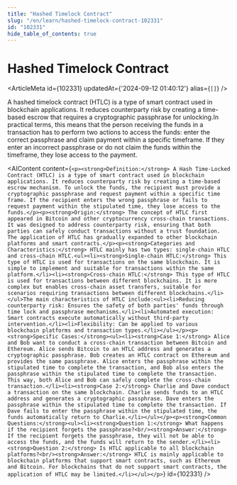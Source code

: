 ```yaml
---
title: "Hashed Timelock Contract"
slug: "/en/learn/hashed-timelock-contract-102331"
id: "102331"
hide_table_of_contents: true
---
```



# Hashed Timelock Contract

<ArticleMeta id={102331} updatedAt={'2024-09-12 01:40:12'} alias={`[]`} />
<div className='border-solid border-b border-t-0 my-4 border-[var(--ifm-color-gray-300)]' />

A hashed timelock contract (HTLC) is a type of smart contract used in blockchain applications. It reduces counterparty risk by creating a time-based escrow that requires a cryptographic passphrase for unlocking.In practical terms, this means that the person receiving the funds in a transaction has to perform two actions to access the funds: enter the correct passphrase and claim payment within a specific timeframe. If they enter an incorrect passphrase or do not claim the funds within the timeframe, they lose access to the payment.

<AIContent content={`<p><strong>Definition:</strong> A Hash Time-Locked Contract (HTLC) is a type of smart contract used in blockchain applications. It reduces counterparty risk by creating a time-based escrow mechanism. To unlock the funds, the recipient must provide a cryptographic passphrase and request payment within a specific time frame. If the recipient enters the wrong passphrase or fails to request payment within the stipulated time, they lose access to the funds.</p><p><strong>Origin:</strong> The concept of HTLC first appeared in Bitcoin and other cryptocurrency cross-chain transactions. It was designed to address counterparty risk, ensuring that both parties can safely conduct transactions without a trust foundation. The application of HTLC has gradually expanded to other blockchain platforms and smart contracts.</p><p><strong>Categories and Characteristics:</strong> HTLC mainly has two types: single-chain HTLC and cross-chain HTLC.<ul><li><strong>Single-chain HTLC:</strong> This type of HTLC is used for transactions on the same blockchain. It is simple to implement and suitable for transactions within the same platform.</li><li><strong>Cross-chain HTLC:</strong> This type of HTLC is used for transactions between different blockchains. It is more complex but enables cross-chain asset transfers, suitable for scenarios requiring transactions between different blockchains.</li></ul>The main characteristics of HTLC include:<ul><li>Reducing counterparty risk: Ensures the safety of both parties' funds through time lock and passphrase mechanisms.</li><li>Automated execution: Smart contracts execute automatically without third-party intervention.</li><li>Flexibility: Can be applied to various blockchain platforms and transaction types.</li></ul></p><p><strong>Specific Cases:</strong><ul><li><strong>Case 1:</strong> Alice and Bob want to conduct a cross-chain transaction between Bitcoin and Ethereum. Alice sends Bitcoin to an HTLC address and generates a cryptographic passphrase. Bob creates an HTLC contract on Ethereum and provides the same passphrase. Alice enters the passphrase within the stipulated time to complete the transaction, and Bob also enters the passphrase within the stipulated time to complete the transaction. This way, both Alice and Bob can safely complete the cross-chain transaction.</li><li><strong>Case 2:</strong> Charlie and Dave conduct a transaction on the same blockchain. Charlie sends funds to an HTLC address and generates a cryptographic passphrase. Dave enters the passphrase within the stipulated time to complete the transaction. If Dave fails to enter the passphrase within the stipulated time, the funds automatically return to Charlie.</li></ul></p><p><strong>Common Questions:</strong><ul><li><strong>Question 1:</strong> What happens if the recipient forgets the passphrase?<br/><strong>Answer:</strong> If the recipient forgets the passphrase, they will not be able to access the funds, and the funds will return to the sender.</li><li><strong>Question 2:</strong> Is HTLC applicable to all blockchain platforms?<br/><strong>Answer:</strong> HTLC is mainly applicable to blockchain platforms that support smart contracts, such as Ethereum and Bitcoin. For blockchains that do not support smart contracts, the application of HTLC may be limited.</li></ul></p>`} id={102331} />
